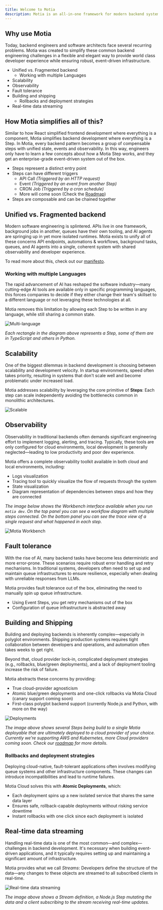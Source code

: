 ```yaml
---
title: Welcome to Motia
description: Motia is an all-in-one framework for modern backend systems. Out of the box support for API endpoints, background jobs, scheduled tasks and agentic workflow orchestration through a unified runtime. Thanks to its event driven architecture you can run tasks in parallel, stream data to clients, or allow for seamless orchestration of flows. What used to take 5 frameworks to build now comes out of the box with Motia.
---
```


## Why use Motia

Today, backend engineers and software architects face several recurring problems. Motia was created to simplify these common backend engineering challenges in a flexible and elegant way to provide world class developer experience while ensuring robust, event-driven infrastructure.

- Unified vs. Fragmented backend
  - Working with multiple Languages
- Scalability
- Observability
- Fault tolerance
- Building and shipping
  - Rollbacks and deployment strategies
- Real-time data streaming

## How Motia simplifies all of this?

Similar to how React simplified frontend development where everything is a component, Motia simplifies backend development where everything is a Step. In Motia, every backend pattern becomes a group of compensable steps with unified state, events and observability. In this way, engineers only have to learn a few concepts about how a Motia Step works, and they get an enterprise-grade event-driven system out of the box.

- Steps represent a distinct entry point
- Steps can have different triggers
  - API Call _(Triggered by an HTTP request)_
  - Event _(Triggered by an event from another Step)_
  - CRON Job _(Triggered by a cron schedule)_
  - More will come soon (Check the [Roadmap](https://github.com/orgs/MotiaDev/projects/2?pane=issue&itemId=121129696&issue=MotiaDev%7Cmotia%7C477))
- Steps are composable and can be chained together

## Unified vs. Fragmented backend

Modern software engineering is splintered. APIs live in one framework, background jobs in another, queues have their own tooling, and AI agents are springing up in yet more isolated runtimes. Motia exists to unify all of these concerns API endpoints, automations & workflows, background tasks, queues, and AI agents into a single, coherent system with shared observability and developer experience.

To read more about this, check out our [manifesto](/manifesto).

### Working with multiple Languages

The rapid advancement of AI has reshaped the software industry—many cutting-edge AI tools are available only in specific programming languages, this forces companies to decide if they either change their team's skillset to a different language or not leveraging these technologies at all.

Motia removes this limitation by allowing each Step to be written in any language, while still sharing a common state.

![Multi-language](./img/what-is-motia/multi-language.png)

_Each rectangle in the diagram above represents a Step, some of them are in TypeScript and others in Python._

## Scalability

One of the biggest dilemmas in backend development is choosing between scalability and development velocity. In startup environments, speed often takes priority, resulting in systems that don't scale well and become problematic under increased load.

Motia addresses scalability by leveraging the core primitive of **Steps**: Each step can scale independently avoiding the bottlenecks common in monolithic architectures.

![Scalable](./img/what-is-motia/scalable.png)

## Observability

Observability in traditional backends often demands significant engineering effort to implement logging, alerting, and tracing. Typically, these tools are only configured for cloud environments, local development is generally neglected—leading to low productivity and poor dev experience.

Motia offers a complete observability toolkit available in both cloud and local environments, including:

- Logs visualization
- Tracing tool to quickly visualize the flow of requests through the system
- State visualization
- Diagram representation of dependencies between steps and how they are connected

_The image below shows the Workbench interface available when you run `motia dev`. On the top panel you can see a workflow diagram with multiple steps connected.
On the bottom panel you can see the trace view of a single request and what happened in each step._

![Motia Workbench](./img/new-workbench.png)

## Fault tolerance

With the rise of AI, many backend tasks have become less deterministic and more error-prone. These scenarios require robust error handling and retry mechanisms. In traditional systems, developers often need to set up and maintain queue infrastructures to ensure resilience, especially when dealing with unreliable responses from LLMs.

Motia provides fault tolerance out of the box, eliminating the need to manually spin up queue infrastructure.

- Using Event Steps, you get retry mechanisms out of the box
- Configuration of queue infrastructure is abstracted away

## Building and Shipping

Building and deploying backends is inherently complex—especially in polyglot environments. Shipping production systems requires tight collaboration between developers and operations, and automation often takes weeks to get right.

Beyond that, cloud provider lock-in, complicated deployment strategies (e.g., rollbacks, blue/green deployments), and a lack of deployment tooling increase the risk of failure.

Motia abstracts these concerns by providing:

- True cloud-provider agnosticism
- Atomic blue/green deployments and one-click rollbacks via Motia Cloud (canary support coming soon)
- First-class polyglot backend support (currently Node.js and Python, with more on the way)

![Deployments](./img/what-is-motia/deployments.png)

_The image above shows several Steps being build to a single Motia deployable that are ultimately deployed to a cloud provider of your choice. 
Currently we're supporting AWS and Kubernetes, more Cloud providers coming soon. Check our [roadmap](https://github.com/orgs/MotiaDev/projects/2/views/4?filterQuery=title%3A+BYOC) for more details._

### Rollbacks and deployment strategies

Deploying cloud-native, fault-tolerant applications often involves modifying queue systems and other infrastructure components. 
These changes can introduce incompatibilities and lead to runtime failures.

Motia Cloud solves this with **Atomic Deployments**, which:

- Each deployment spins up a new isolated service that shares the same data layer
- Ensures safe, rollback-capable deployments without risking service downtime
- Instant rollbacks with one click since each deployment is isolated

## Real-time data streaming

Handling real-time data is one of the most common—and complex—challenges in backend development. It's necessary when building event-driven applications, 
and it typically requires setting up and maintaining a significant amount of infrastructure.

Motia provides what we call _Streams_: Developers define the structure of the data—any changes to these objects are streamed to all subscribed clients in real-time.

![Real-time data streaming](./img/what-is-motia/streams.png)

_The image above shows a Stream definition, a Node.js Step mutating the data and a client subscribing to the stream receiving real-time updates._